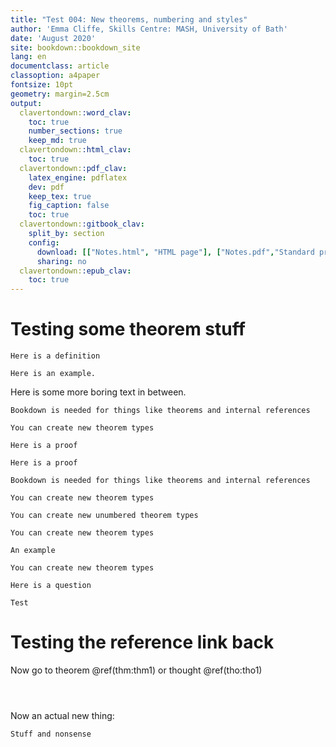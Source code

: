 ```yaml
---
title: "Test 004: New theorems, numbering and styles"
author: 'Emma Cliffe, Skills Centre: MASH, University of Bath'
date: 'August 2020'
site: bookdown::bookdown_site
lang: en
documentclass: article
classoption: a4paper
fontsize: 10pt
geometry: margin=2.5cm
output:
  clavertondown::word_clav:
    toc: true
    number_sections: true
    keep_md: true
  clavertondown::html_clav:
    toc: true
  clavertondown::pdf_clav:
    latex_engine: pdflatex
    dev: pdf
    keep_tex: true
    fig_caption: false
    toc: true
  clavertondown::gitbook_clav:
    split_by: section
    config:
      download: [["Notes.html", "HTML page"], ["Notes.pdf","Standard print PDF"], ["NotesClear.pdf","Clear print PDF"], ["NotesLarge.pdf","Large print PDF"], ["Notes.docx","Accessible Word document"], ["Notes.epub","Accessible EPub book" ]]
      sharing: no
  clavertondown::epub_clav:
    toc: true
---
```

# Testing some theorem stuff

```definition
Here is a definition
```

```example
Here is an example.
```

Here is some more boring text in between.

```theorem
Bookdown is needed for things like theorems and internal references
```

```proposition
You can create new theorem types
```

```newtheorem
Here is a proof
```

```proof
Here is a proof
```

```proposition
Bookdown is needed for things like theorems and internal references
```

```newtheorem
You can create new theorem types
```

```newtheorem
You can create new unumbered theorem types
```

```newtheorem
You can create new theorem types
```

```newtheorem
An example
```

```newtheorem
You can create new theorem types
```

```newtheorem
Here is a question
```

```solution
Test
```

# Testing the reference link back

Now go to theorem \@ref(thm:thm1) or thought \@ref(tho:tho1)

```solution
```

```definition
```

```newtheorem
```

Now an actual new thing:
```newtheorem
Stuff and nonsense
```